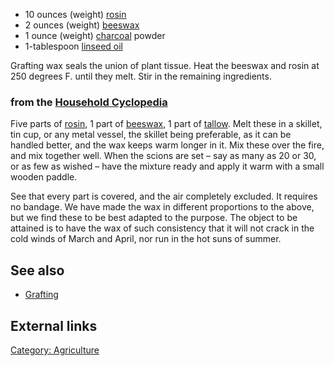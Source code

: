 *10 ounces (weight) [[rosin]]
*2 ounces (weight) [[beeswax]]
*1 ounce (weight) [[charcoal]] powder
*1-tablespoon [[linseed oil]]

Grafting wax seals the union of plant tissue. Heat the beeswax and rosin at 250 degrees F. until they melt. Stir in the remaining ingredients.

===from the [[Household Cyclopedia]]===

Five parts of [[rosin]], 1 part of [[beeswax]], 1 part of [[tallow]]. Melt these in a skillet, tin cup, or any metal vessel, the skillet being preferable, as it can be handled better, and the wax keeps warm longer in it. Mix these over the fire, and mix together well. When the scions are set – say as many as 20 or 30, or as few as wished – have the mixture ready and apply it warm with a small wooden paddle. 

See that every part is covered, and the air completely excluded. It requires no bandage. We have made the wax in different proportions to the above, but we find these to be best adapted to the purpose. The object to be attained is to have the wax of such consistency that it will not crack in the cold winds of March and April, nor run in the hot suns of summer. 

== See also ==
*[[Grafting]]

== External links ==

[[Category: Agriculture]]